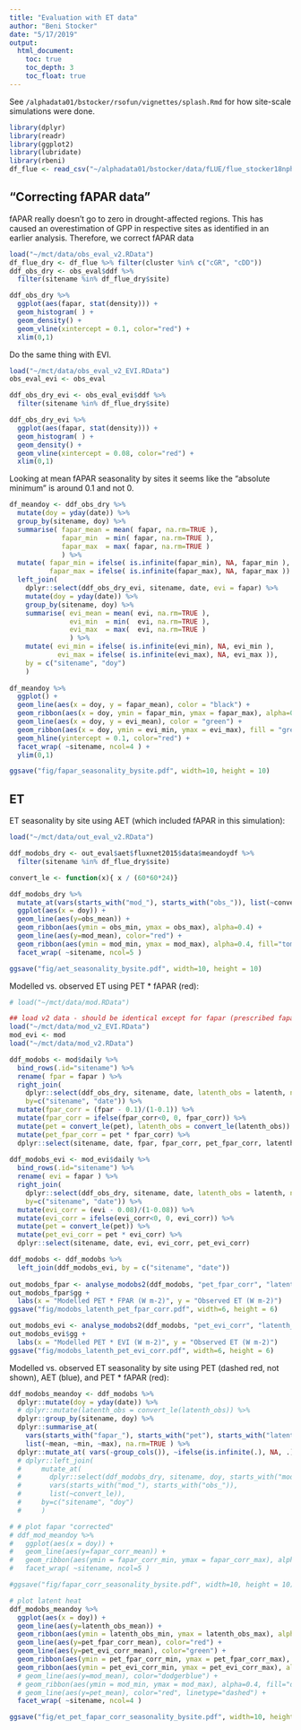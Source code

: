 ```yaml
---
title: "Evaluation with ET data"
author: "Beni Stocker"
date: "5/17/2019"
output:
  html_document:
    toc: true
    toc_depth: 3
    toc_float: true
---
```


See `/alphadata01/bstocker/rsofun/vignettes/splash.Rmd` for how site-scale simulations were done.

```r
library(dplyr)
library(readr)
library(ggplot2)
library(lubridate)
library(rbeni)
df_flue <- read_csv("~/alphadata01/bstocker/data/fLUE/flue_stocker18nphyt.csv")
```

## "Correcting fAPAR data"

fAPAR really doesn't go to zero in drought-affected regions. This has caused an overestimation of GPP in respective sites as identified in an earlier analysis. Therefore, we correct fAPAR data
```r
load("~/mct/data/obs_eval_v2.RData")
df_flue_dry <- df_flue %>% filter(cluster %in% c("cGR", "cDD"))
ddf_obs_dry <- obs_eval$ddf %>% 
  filter(sitename %in% df_flue_dry$site)

ddf_obs_dry %>% 
  ggplot(aes(fapar, stat(density))) +
  geom_histogram( ) +
  geom_density() +
  geom_vline(xintercept = 0.1, color="red") +
  xlim(0,1)
```

Do the same thing with EVI.
```r
load("~/mct/data/obs_eval_v2_EVI.RData")
obs_eval_evi <- obs_eval

ddf_obs_dry_evi <- obs_eval_evi$ddf %>% 
  filter(sitename %in% df_flue_dry$site)

ddf_obs_dry_evi %>% 
  ggplot(aes(fapar, stat(density))) +
  geom_histogram( ) +
  geom_density() +
  geom_vline(xintercept = 0.08, color="red") +
  xlim(0,1)
```


Looking at mean fAPAR seasonality by sites it seems like the "absolute minimum" is around 0.1 and not 0.
```r
df_meandoy <- ddf_obs_dry %>% 
  mutate(doy = yday(date)) %>% 
  group_by(sitename, doy) %>% 
  summarise( fapar_mean = mean( fapar, na.rm=TRUE ), 
             fapar_min  = min( fapar, na.rm=TRUE ), 
             fapar_max  = max( fapar, na.rm=TRUE )
             ) %>%
  mutate( fapar_min = ifelse( is.infinite(fapar_min), NA, fapar_min ), 
          fapar_max = ifelse( is.infinite(fapar_max), NA, fapar_max )) %>% 
  left_join(
    dplyr::select(ddf_obs_dry_evi, sitename, date, evi = fapar) %>% 
    mutate(doy = yday(date)) %>% 
    group_by(sitename, doy) %>% 
    summarise( evi_mean = mean( evi, na.rm=TRUE ), 
               evi_min  = min(  evi, na.rm=TRUE ), 
               evi_max  = max(  evi, na.rm=TRUE )
               ) %>%
    mutate( evi_min = ifelse( is.infinite(evi_min), NA, evi_min ), 
            evi_max = ifelse( is.infinite(evi_max), NA, evi_max )),
    by = c("sitename", "doy")
    )
  
df_meandoy %>% 
  ggplot() +
  geom_line(aes(x = doy, y = fapar_mean), color = "black") +
  geom_ribbon(aes(x = doy, ymin = fapar_min, ymax = fapar_max), alpha=0.4) +
  geom_line(aes(x = doy, y = evi_mean), color = "green") +
  geom_ribbon(aes(x = doy, ymin = evi_min, ymax = evi_max), fill = "green", alpha=0.4) +
  geom_hline(yintercept = 0.1, color="red") +
  facet_wrap( ~sitename, ncol=4 ) +
  ylim(0,1)

ggsave("fig/fapar_seasonality_bysite.pdf", width=10, height = 10)
```


## ET

ET seasonality by site using AET (which included fAPAR in this simulation):

```r
load("~/mct/data/out_eval_v2.RData")

ddf_modobs_dry <- out_eval$aet$fluxnet2015$data$meandoydf %>% 
  filter(sitename %in% df_flue_dry$site)

convert_le <- function(x){ x / (60*60*24)}

ddf_modobs_dry %>%
  mutate_at(vars(starts_with("mod_"), starts_with("obs_")), list(~convert_le)) %>%
  ggplot(aes(x = doy)) +
  geom_line(aes(y=obs_mean)) +
  geom_ribbon(aes(ymin = obs_min, ymax = obs_max), alpha=0.4) +
  geom_line(aes(y=mod_mean), color="red") +
  geom_ribbon(aes(ymin = mod_min, ymax = mod_max), alpha=0.4, fill="tomato") +
  facet_wrap( ~sitename, ncol=5 )

ggsave("fig/aet_seasonality_bysite.pdf", width=10, height = 10)
```

Modelled vs. observed ET using PET * fAPAR (red):
```r
# load("~/mct/data/mod.RData")

## load v2 data - should be identical except for fapar (prescribed fapar not used for water balance in these simulations)
load("~/mct/data/mod_v2_EVI.RData") 
mod_evi <- mod
load("~/mct/data/mod_v2.RData")

ddf_modobs <- mod$daily %>% 
  bind_rows(.id="sitename") %>% 
  rename( fpar = fapar ) %>% 
  right_join(
    dplyr::select(ddf_obs_dry, sitename, date, latenth_obs = latenth, netrad_obs = netrad),
    by=c("sitename", "date")) %>%
  mutate(fpar_corr = (fpar - 0.1)/(1-0.1)) %>% 
  mutate(fpar_corr = ifelse(fpar_corr<0, 0, fpar_corr)) %>% 
  mutate(pet = convert_le(pet), latenth_obs = convert_le(latenth_obs)) %>% 
  mutate(pet_fpar_corr = pet * fpar_corr) %>% 
  dplyr::select(sitename, date, fpar, fpar_corr, pet_fpar_corr, latenth_obs, netrad_obs)
  
ddf_modobs_evi <- mod_evi$daily %>% 
  bind_rows(.id="sitename") %>% 
  rename( evi = fapar ) %>% 
  right_join(
    dplyr::select(ddf_obs_dry, sitename, date, latenth_obs = latenth, netrad_obs = netrad),
    by=c("sitename", "date")) %>%
  mutate(evi_corr = (evi - 0.08)/(1-0.08)) %>% 
  mutate(evi_corr = ifelse(evi_corr<0, 0, evi_corr)) %>% 
  mutate(pet = convert_le(pet)) %>% 
  mutate(pet_evi_corr = pet * evi_corr) %>% 
  dplyr::select(sitename, date, evi, evi_corr, pet_evi_corr)

ddf_modobs <- ddf_modobs %>% 
  left_join(ddf_modobs_evi, by = c("sitename", "date"))
    
out_modobs_fpar <- analyse_modobs2(ddf_modobs, "pet_fpar_corr", "latenth_obs", type = "heat")
out_modobs_fpar$gg +
  labs(x = "Modelled PET * FPAR (W m-2)", y = "Observed ET (W m-2)")
ggsave("fig/modobs_latenth_pet_fpar_corr.pdf", width=6, height = 6)

out_modobs_evi <- analyse_modobs2(ddf_modobs, "pet_evi_corr", "latenth_obs", type = "heat")
out_modobs_evi$gg +
  labs(x = "Modelled PET * EVI (W m-2)", y = "Observed ET (W m-2)")
ggsave("fig/modobs_latenth_pet_evi_corr.pdf", width=6, height = 6)
```

Modelled vs. observed ET seasonality by site using PET (dashed red, not shown), AET (blue), and PET * fAPAR (red):
```r
ddf_modobs_meandoy <- ddf_modobs %>% 
  dplyr::mutate(doy = yday(date)) %>% 
  # dplyr::mutate(latenth_obs = convert_le(latenth_obs)) %>% 
  dplyr::group_by(sitename, doy) %>% 
  dplyr::summarise_at( 
    vars(starts_with("fapar_"), starts_with("pet"), starts_with("latenth")), 
    list(~mean, ~min, ~max), na.rm=TRUE ) %>% 
  dplyr::mutate_at( vars(-group_cols()), ~ifelse(is.infinite(.), NA, .))
  # dplyr::left_join(
  #     mutate_at( 
  #       dplyr::select(ddf_modobs_dry, sitename, doy, starts_with("mod_")), 
  #       vars(starts_with("mod_"), starts_with("obs_")), 
  #       list(~convert_le)),
  #     by=c("sitename", "doy")
  #     )

# # plot fapar "corrected"
# ddf_mod_meandoy %>% 
#   ggplot(aes(x = doy)) +
#   geom_line(aes(y=fapar_corr_mean)) +
#   geom_ribbon(aes(ymin = fapar_corr_min, ymax = fapar_corr_max), alpha=0.4) +
#   facet_wrap( ~sitename, ncol=5 )

#ggsave("fig/fapar_corr_seasonality_bysite.pdf", width=10, height = 10)

# plot latent heat
ddf_modobs_meandoy %>% 
  ggplot(aes(x = doy)) +
  geom_line(aes(y=latenth_obs_mean)) +
  geom_ribbon(aes(ymin = latenth_obs_min, ymax = latenth_obs_max), alpha=0.4) +
  geom_line(aes(y=pet_fpar_corr_mean), color="red") +
  geom_line(aes(y=pet_evi_corr_mean), color="green") +
  geom_ribbon(aes(ymin = pet_fpar_corr_min, ymax = pet_fpar_corr_max), alpha=0.4, fill="red") +
  geom_ribbon(aes(ymin = pet_evi_corr_min, ymax = pet_evi_corr_max), alpha=0.4, fill="green") +
  # geom_line(aes(y=mod_mean), color="dodgerblue") +
  # geom_ribbon(aes(ymin = mod_min, ymax = mod_max), alpha=0.4, fill="dodgerblue") +
  # geom_line(aes(y=pet_mean), color="red", linetype="dashed") +
  facet_wrap( ~sitename, ncol=4 )

ggsave("fig/et_pet_fapar_corr_seasonality_bysite.pdf", width=10, height = 10)
```



